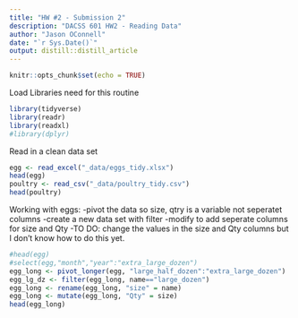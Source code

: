```yaml
---
title: "HW #2 - Submission 2"
description: "DACSS 601 HW2 - Reading Data"
author: "Jason OConnell"
date: "`r Sys.Date()`"
output: distill::distill_article
---
```


```r
knitr::opts_chunk$set(echo = TRUE)
```

Load Libraries need for this routine

```r
library(tidyverse)
library(readr)
library(readxl)
#library(dplyr)
```

Read in a clean data set

```r
egg <- read_excel("_data/eggs_tidy.xlsx")
head(egg)
poultry <- read_csv("_data/poultry_tidy.csv")
head(poultry)
```

Working with eggs:
  -pivot the data so size, qtry is a variable not seperatet columns
  -create a new data set with filter
  -modify to add seperate columns for size and Qty
  -TO DO: change the values in the size and Qty columns but I don't know how to do this yet.
  
```r
#head(egg)
#select(egg,"month","year":"extra_large_dozen")
egg_long <- pivot_longer(egg, "large_half_dozen":"extra_large_dozen")
egg_lg_dz <- filter(egg_long, name=="large_dozen")
egg_long <- rename(egg_long, "size" = name)
egg_long <- mutate(egg_long, "Qty" = size)  
head(egg_long)
```

